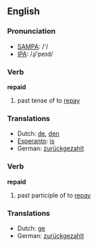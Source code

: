 ==English==

===Pronunciation===
*[[w:SAMPA|SAMPA]]: /'/
*[[w:IPA|IPA]]: /ɻi'peɪd/

===Verb===
'''repaid'''

# past tense of to [[repay]]

===Translations===
*Dutch: [[de]], [[den]]
*[[Esperanto]]: [[is]]
*German: [[zurückgezahlt]]

===Verb===
'''repaid'''

# past participle of to [[repay]]

===Translations===
*Dutch: [[ge]]
*German: [[zurückgezahlt]]